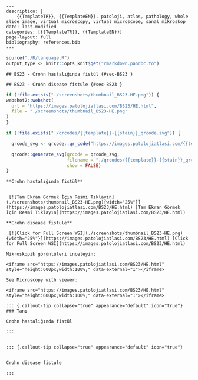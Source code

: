 

```comment
---
description: |
    {{TemplateTR}}, {{TemplateEN}}, patoloji, atlas, pathology, whole slide image, virtual microscopy, virtual microscope, sanal mikroskop
date: last-modified
categories: [{{TemplateTR}}, {{TemplateEN}}]
page-layout: full
bibliography: references.bib
---
```





```r
source("./R/language.R")
output_type <- knitr::opts_knit$get("rmarkdown.pandoc.to")
```


```asis
## BS23 - Crohn hastalığında fistül {#sec-BS23 }
```


```asis
## BS23 - Crohn disease fistule {#sec-BS23 }
```






```r
if (!file.exists("./screenshots/thumbnail_BS23-HE.png")) {
webshot2::webshot(
  url = "https://images.patolojiatlasi.com/BS23/HE.html",
  file = "./screenshots/thumbnail_BS23-HE.png"
)
}
```



```r
if (!file.exists("./qrcodes/{{template}}-{{stain}}_qrcode.svg")) {

  qrcode_svg <- qrcode::qr_code("https://images.patolojiatlasi.com/{{template}}/{{stain}}.html")

  qrcode::generate_svg(qrcode = qrcode_svg,
                       filename = "./qrcodes/{{template}}-{{stain}}_qrcode.svg",
                       show = FALSE)
}
```





 















 






:::: {.content-hidden when-format="pdf"}





::::





:::: {.content-visible when-format="pdf"}






::::




:::: {.content-hidden when-format="pdf"}





::::





:::: {.content-visible when-format="pdf"}






::::














```asis

**Crohn hastalığında fistül**


 [![Tam Ekran Görmek İçin Resmi Tıklayın](./screenshots/thumbnail_BS23-HE.png){width="25%"}](https://images.patolojiatlasi.com/BS23/HE.html) [Tam Ekran Görmek İçin Resmi Tıklayın](https://images.patolojiatlasi.com/BS23/HE.html)
```

```asis

**Crohn disease fistule**

 [![Click for Full Screen WSI](./screenshots/thumbnail_BS23-HE.png){width="25%"}](https://images.patolojiatlasi.com/BS23/HE.html) [Click for Full Screen WSI](https://images.patolojiatlasi.com/BS23/HE.html)

```









 






:::: {.content-hidden when-format="pdf"}





::::





:::: {.content-visible when-format="pdf"}






::::




:::: {.content-hidden when-format="pdf"}





::::





:::: {.content-visible when-format="pdf"}






::::
























```asis
Mikroskopik görüntüleri inceleyin:

<iframe src="https://images.patolojiatlasi.com/BS23/HE.html" style="height:600px;width:100%;" data-external="1"></iframe>

```





```asis

See Microscopy with viewer:

<iframe src="https://images.patolojiatlasi.com/BS23/HE.html" style="height:600px;width:100%;" data-external="1"></iframe>

```













 






:::: {.content-hidden when-format="pdf"}





::::





:::: {.content-visible when-format="pdf"}






::::




:::: {.content-hidden when-format="pdf"}





::::





:::: {.content-visible when-format="pdf"}






::::














```asis


::: {.callout-tip collapse="true" appearance="default" icon="true"}
### Tanı

Crohn hastalığında fistül

:::


```


```asis


::: {.callout-tip collapse="true" appearance="default" icon="true"}


Crohn disease fistule

:::

```




















